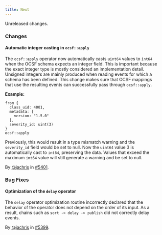 ```yaml
---
title: Next
---
```


Unreleased changes.

### Changes

#### Automatic integer casting in `ocsf::apply`

The `ocsf::apply` operator now automatically casts `uint64` values to `int64`
when the OCSF schema expects an integer field. This is important because the
exact integer type is mostly considered an implementation detail. Unsigned
integers are mainly produced when reading events for which a schema has been
defined. This change makes sure that OCSF mappings that use the resulting events
can successfully pass through `ocsf::apply`.

**Example:**

```tql
from {
  class_uid: 4001,
  metadata: {
    version: "1.5.0"
  },
  severity_id: uint(3)
}
ocsf::apply
```

Previously, this would result in a type mismatch warning and the `severity_id`
field would be set to null. Now the `uint64` value 3 is automatically cast to
`int64`, preserving the data. Values that exceed the maximum `int64` value will
still generate a warning and be set to null.

By [@jachris](https://github.com/jachris) in [#5401](https://github.com/tenzir/tenzir/pull/5401).

### Bug Fixes

#### Optimization of the `delay` operator

The `delay` operator optimization routine incorrectly declared that the behavior
of the operator does not depend on the order of its input. As a result, chains
such as `sort -> delay -> publish` did not correctly delay events.

By [@jachris](https://github.com/jachris) in [#5399](https://github.com/tenzir/tenzir/pull/5399).
